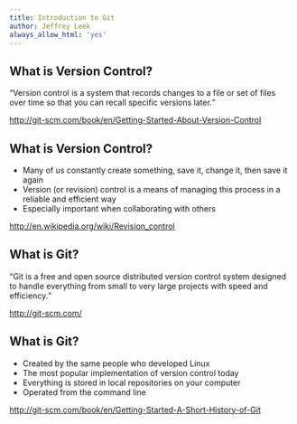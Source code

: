 ```yaml
---
title: Introduction to Git
author: Jeffrey Leek
always_allow_html: 'yes'
---
```


## What is Version Control?

<q>Version control is a system that records changes to a file or set of files over time so that you can recall specific versions later.</q>

[http://git-scm.com/book/en/Getting-Started-About-Version-Control](http://git-scm.com/book/en/Getting-Started-About-Version-Control)


## What is Version Control?

* Many of us constantly create something, save it, change it, then save it again
* Version (or revision) control is a means of managing this process in a reliable and efficient way
* Especially important when collaborating with others

[http://en.wikipedia.org/wiki/Revision_control](http://en.wikipedia.org/wiki/Revision_control)


## What is Git?

<q>Git is a free and open source distributed version control system designed to handle everything from small to very large projects with speed and efficiency.</q>

[http://git-scm.com/](http://git-scm.com/)


## What is Git?

* Created by the same people who developed Linux
* The most popular implementation of version control today
* Everything is stored in local repositories on your computer
* Operated from the command line

[http://git-scm.com/book/en/Getting-Started-A-Short-History-of-Git](http://git-scm.com/book/en/Getting-Started-A-Short-History-of-Git)
